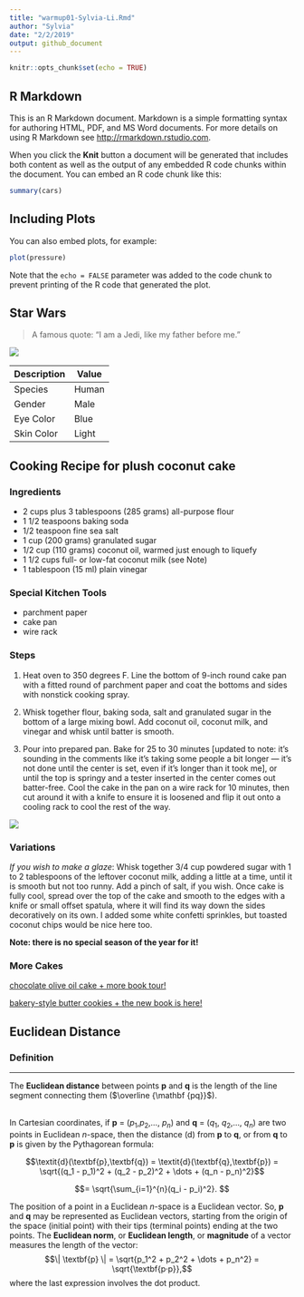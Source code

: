 ```yaml
---
title: "warmup01-Sylvia-Li.Rmd"
author: "Sylvia"
date: "2/2/2019"
output: github_document
---
```


```r
knitr::opts_chunk$set(echo = TRUE)
```

## R Markdown

This is an R Markdown document. Markdown is a simple formatting syntax for authoring HTML, PDF, and MS Word documents. For more details on using R Markdown see <http://rmarkdown.rstudio.com>.

When you click the **Knit** button a document will be generated that includes both content as well as the output of any embedded R code chunks within the document. You can embed an R code chunk like this:

```r
summary(cars)
```

## Including Plots

You can also embed plots, for example:

```r
plot(pressure)
```

Note that the `echo = FALSE` parameter was added to the code chunk to prevent printing of the R code that generated the plot.


## Star Wars
> A famous quote: "I am a Jedi, like my father before me."
  
![](https://vignette.wikia.nocookie.net/starwars/images/2/20/LukeTLJ.jpg/revision/latest?cb=20170927034529)

| Description |   Value    |
| ----------- |   ------   |
| Species     |   Human    |
| Gender      |   Male     |
| Eye Color   |   Blue     |
| Skin Color  |   Light    |

## Cooking Recipe for plush coconut cake

### Ingredients
- 2 cups plus 3 tablespoons (285 grams) all-purpose flour
- 1 1/2 teaspoons baking soda
- 1/2 teaspoon fine sea salt
- 1 cup (200 grams) granulated sugar
- 1/2 cup (110 grams) coconut oil, warmed just enough to liquefy
- 1 1/2 cups full- or low-fat coconut milk (see Note)
- 1 tablespoon (15 ml) plain vinegar

### Special Kitchen Tools
- parchment paper
- cake pan
- wire rack

### Steps
1. Heat oven to 350 degrees F. Line the bottom of 9-inch round cake pan with a fitted round of parchment paper and coat the bottoms and sides with nonstick cooking spray.

2. Whisk together flour, baking soda, salt and granulated sugar in the bottom of a large mixing bowl. Add coconut oil, coconut milk, and vinegar and whisk until batter is smooth.

3. Pour into prepared pan. Bake for 25 to 30 minutes [updated to note: it’s sounding in the comments like it’s taking some people a bit longer — it’s not done until the center is set, even if it’s longer than it took me], or until the top is springy and a tester inserted in the center comes out batter-free. Cool the cake in the pan on a wire rack for 10 minutes, then cut around it with a knife to ensure it is loosened and flip it out onto a cooling rack to cool the rest of the way.

![](https://smittenkitchendotcom.files.wordpress.com/2019/01/plush-coconut-cake-vegan.jpg?w=1500)

### Variations

*If you wish to make a glaze*: Whisk together 3/4 cup powdered sugar with 1 to 2 tablespoons of the leftover coconut milk, adding a little at a time, until it is smooth but not too runny. Add a pinch of salt, if you wish. Once cake is fully cool, spread over the top of the cake and smooth to the edges with a knife or small offset spatula, where it will find its way down the sides decoratively on its own. I added some white confetti sprinkles, but toasted coconut chips would be nice here too.

**Note: there is no special season of the year for it!**

### More Cakes

[chocolate olive oil cake + more book tour!](https://smittenkitchen.com/2017/10/chocolate-olive-oil-cake-more-book-tour/)


[bakery-style butter cookies + the new book is here!](https://smittenkitchen.com/2017/10/bakery-style-butter-cookies-the-new-book-is-here/)

## Euclidean Distance

### Definition

---

The **Euclidean distance** between points **p** and **q** is the length of the line segment connecting them ($\overline {\mathbf {pq}}$).

<br/>In Cartesian coordinates, if **p** = ($p_1$,$p_2$,..., $p_n$) and **q** = ($q_1$, $q_2$,..., $q_n$) are two points in Euclidean *n*-space, then the distance (d) from **p** to **q**, or from **q** to **p** is given by the Pythagorean formula:


$$\textit{d}(\textbf{p},\textbf{q}) = \textit{d}(\textbf{q},\textbf{p}) = \sqrt{(q_1 - p_1)^2 + (q_2 - p_2)^2 + \dots + (q_n - p_n)^2}$$


$$= \sqrt{\sum_{i=1}^{n}(q_i - p_i)^2}. $$ 

The position of a point in a Euclidean *n*-space is a Euclidean vector. So, **p** and **q** may be represented as Euclidean vectors, starting from the origin of the space (initial point) with their tips (terminal points) ending at the two points. The **Euclidean norm**, or **Euclidean length**, or **magnitude** of a vector measures the length of the vector:
$$\| \textbf{p} \| = \sqrt{p_1^2 + p_2^2 + \dots + p_n^2} = \sqrt{\textbf{p·p}},$$
where the last expression involves the dot product.



